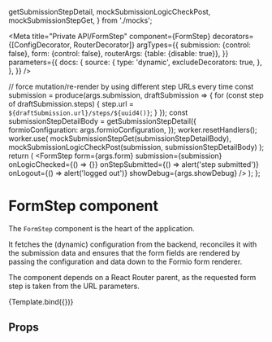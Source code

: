 

  getSubmissionStepDetail,
  mockSubmissionLogicCheckPost,
  mockSubmissionStepGet,
} from './mocks';


<Meta
  title="Private API/FormStep"
  component={FormStep}
  decorators={[ConfigDecorator, RouterDecorator]}
  argTypes={{
    submission: {control: false},
    form: {control: false},
    routerArgs: {table: {disable: true}},
  }}
  parameters={{
    docs: {
      source: {
        type: 'dynamic',
        excludeDecorators: true,
      },
    },
  }}
/>

  // force mutation/re-render by using different step URLs every time
  const submission = produce(args.submission, draftSubmission => {
    for (const step of draftSubmission.steps) {
      step.url = `${draftSubmission.url}/steps/${uuid4()}`;
    }
  });
  const submissionStepDetailBody = getSubmissionStepDetail({
    formioConfiguration: args.formioConfiguration,
  });
  worker.resetHandlers();
  worker.use(
    mockSubmissionStepGet(submissionStepDetailBody),
    mockSubmissionLogicCheckPost(submission, submissionStepDetailBody)
  );
  return (
    <FormStep
      form={args.form}
      submission={submission}
      onLogicChecked={() => {}}
      onStepSubmitted={() => alert('step submitted')}
      onLogout={() => alert('logged out')}
      showDebug={args.showDebug}
    />
  );
};

# FormStep component

The `FormStep` component is the heart of the application.

It fetches the (dynamic) configuration from the backend, reconciles it with the submission data and
ensures that the form fields are rendered by passing the configuration and data down to the Formio
form renderer.

The component depends on a React Router parent, as the requested form step is taken from the URL
parameters.

<Canvas>
  <Story
    name="Default"
    args={{
      formioConfiguration: {
        display: 'form',
        components: [
          {
            type: 'textfield',
            key: 'text1',
            label: 'Simple text field',
            description: 'A help text for the text field',
          },
          {
            type: 'radio',
            key: 'radio1',
            label: 'Radio choices',
            values: [
              {value: 'option1', label: 'Option1'},
              {value: 'option2', label: 'Option2'},
            ],
          },
        ],
      },
      routerArgs: {
        route: '/stap/:step',
        initialEntries: ['/stap/step-1'],
      },
      form: getForm(),
      submission: getSubmission(),
      showDebug: false,
    }}
  >
    {Template.bind({})}
  </Story>
</Canvas>

## Props

<ArgsTable of={FormStep} />
